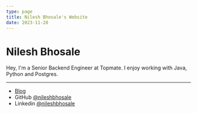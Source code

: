 ```yaml
---
type: page
title: Nilesh Bhosale's Website
date: 2023-11-28
---
```


# Nilesh Bhosale

Hey, I'm a Senior Backend Engineer at Topmate. I enjoy working with Java, Python and Postgres. 


---

- <a href="http://nileshbhosale.com/blog">Blog</a>
- GitHub [@nileshbhosale](https://github.com/nileshbhosale)
- Linkedin [@nileshbhosale](https://www.linkedin.com/in/nileshbhosale/)
